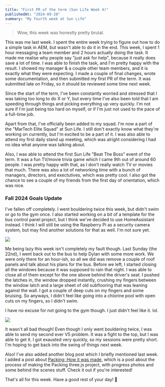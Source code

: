 ```yaml
---
title: "First PR of the term (Sun Life Week 4)"
publishedAt: "2024-09-28"
summary: "My fourth week at Sun Life"
---
```


> Wow, this week was honestly pretty brutal.

This was me last week.  I spent the entire week trying to figure out how to do a simple task
in AEM, but wasn't able to do it in the end.  This week, I spent 1 hour messaging a team member
and 2 hours actually doing the task.  It made me realise why people say "just ask for help",
because it really does save a lot of time.  I was able to finish the task, and I'm pretty happy
with the result.  I showed my manager & a couple other team members, and it is exactly what they
were expecting.  I made a couple of final changes, wrote some documentation, and then submitted 
my first PR of the term.  It was submitted late on Friday, so it should be reviewed some time next
week.

Since the start of the term, I've been constantly worried and stressed that I was taking too long
to do X or Y, but every time I've also been told that I am speeding through things and picking 
everything up very quickly.  I'm not sure if I'm just being too hard on myself, or if I'm just
not used to the pace of a full-time job.  

Apart from that, I've officially been added to my squad.  I'm now a part of the "MarTech Elite
Squad" at Sun Life.  I still don't exactly know what they're working on currently, but I'm excited
to be a part of it.  I was also able to attend my first daily stand up meeting, which was alright
considering I had no idea what anyone was talking about.  

Also, I was able to attend the first Sun Life "Beat The Boss" event of the term.  It was a fun
TV/movie trivia game which I came 9th out of around 60 people.  I was pretty happy with that, as
I don't really watch TV or movies that much.  There was also a lot of networking time with a bunch
of managers, directors, and exectutives, which was pretty cool.  I also got the chance to see a 
couple of my friends from the first day of orientation, which was nice.

### Fall 2024 Goals Update

I've fallen off completely.  I went bouldering twice this week, but didn't swim or go to the gym
once.  I also started working on a bit of a template for the bus control panel project, but I think
we've decided to use HomeAssistant instead.  I think I will still be using the Raspberry Pi as a 
security camera system, but may find another solutions for that as well.  I'm not sure yet.

![](/blog-images/sunlife-week-4/3bus.png)

Me being lazy this week isn't completely my fault though.  Last Sunday (the 22nd), I went back out
to the bus to help Dylan with some more work.  We were only there for an hour-ish, so all we did 
was remove a couple of roof panels and talk about his plans for the bus.  Before we left, I started
closing all the windows because it was supposed to rain that night.  I was able to close all of them
except for the one above behind the driver's seat.  I pushed the latches in, the window dropped 
instantly, crushing my fingers between the window latch and a large sheet of old subflooring that was 
leaning against the wall.  I got a couple of deep cuts on my fingers and some bruising.  So anyways,
I didn't feel like going into a chlorine pool with open cuts on my fingers, so I didn't swim.  

I have no excuse for not going to the gym though.  I just didn't feel like it.  lol.

![](/blog-images/sunlife-week-4/crush.png)

It wasn't all bad though!  Even though I only went bouldering twice, I was able to send my second ever
V5 problem.  It was a fight to the top, but I was able to get it.  I got exausted very quickly, so my 
sessions were pretty short.  I'm hoping to get back into the swing of things next week.

Also!  I've also added another blog post which I briefly mentioned last week.  I added a post about
[Packing: How it was made](/blog/packing), which is a post about the process of making the Packing 
three.js project, with progress photos and some behind the scenes stuff.  Check it out if you're
interested!

That's all for this week.  Have a good rest of your day!  🚀
